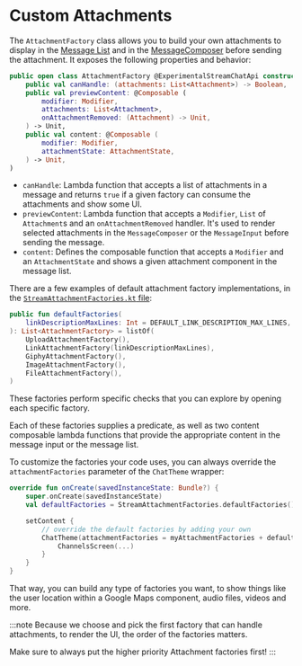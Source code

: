 # Custom Attachments

The `AttachmentFactory` class allows you to build your own attachments to display in the [Message List](../04-message-components/03-message-list.mdx) and in the [MessageComposer](../04-message-components/04-message-composer.mdx) before sending the attachment. It exposes the following properties and behavior:

```kotlin
public open class AttachmentFactory @ExperimentalStreamChatApi constructor(
    public val canHandle: (attachments: List<Attachment>) -> Boolean,
    public val previewContent: @Composable (
        modifier: Modifier,
        attachments: List<Attachment>,
        onAttachmentRemoved: (Attachment) -> Unit,
    ) -> Unit,
    public val content: @Composable (
        modifier: Modifier,
        attachmentState: AttachmentState,
    ) -> Unit,
)
```

* `canHandle`: Lambda function that accepts a list of attachments in a message and returns `true` if a given factory can consume the attachments and show some UI.
* `previewContent`: Lambda function that accepts a `Modifier`, `List` of `Attachment`s  and an `onAttachmentRemoved` handler. It's used to render selected attachments in the `MessageComposer` or the `MessageInput` before sending the message.
* `content`: Defines the composable function that accepts a `Modifier` and an `AttachmentState` and shows a given attachment component in the message list.

There are a few examples of default attachment factory implementations, in the [`StreamAttachmentFactories.kt` file](https://github.com/GetStream/stream-chat-android/blob/main/stream-chat-android-compose/src/main/java/io/getstream/chat/android/compose/ui/theme/StreamAttachmentFactories.kt):

```kotlin
public fun defaultFactories(
    linkDescriptionMaxLines: Int = DEFAULT_LINK_DESCRIPTION_MAX_LINES,
): List<AttachmentFactory> = listOf(
    UploadAttachmentFactory(),
    LinkAttachmentFactory(linkDescriptionMaxLines),
    GiphyAttachmentFactory(),
    ImageAttachmentFactory(),
    FileAttachmentFactory(),
)
```

These factories perform specific checks that you can explore by opening each specific factory.

Each of these factories supplies a predicate, as well as two content composable lambda functions that provide the appropriate content in the message input or the message list.

To customize the factories your code uses, you can always override the `attachmentFactories` parameter of the `ChatTheme` wrapper:

```kotlin
override fun onCreate(savedInstanceState: Bundle?) {
    super.onCreate(savedInstanceState)
    val defaultFactories = StreamAttachmentFactories.defaultFactories()

    setContent {
        // override the default factories by adding your own
        ChatTheme(attachmentFactories = myAttachmentFactories + defaultFactories) {
            ChannelsScreen(...)
        }
    }
}
```

That way, you can build any type of factories you want, to show things like the user location within a Google Maps component, audio files, videos and more.

:::note
Because we choose and pick the first factory that can handle attachments, to render the UI, the order of the factories matters.

Make sure to always put the higher priority Attachment factories first!
:::